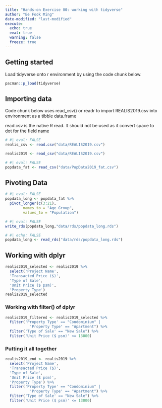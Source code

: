 ```yaml
---
title: "Hands-on Exercise 00: working with tidyverse"
author: "Ee Fook Ming"
date-modified: "last-modified"
execute:
  echo: true
  eval: true
  warning: false
  freeze: true
---
```


## Getting started

Load tidyverse onto r environment by using the code chunk below.

```r

pacman::p_load(tidyverse)

```

## Importing data

Code chunk below uses read_csv() or readr to import REALIS2019.csv into environment as a tibble data.frame

read.csv is the native R read. It should not be used as it convert space to dot for the field name
```r
# #| eval: FALSE
realis_csv <- read.csv("data/REALIS2019.csv")

```

```r
realis2019 <- read_csv("data/REALIS2019.csv")

```

```r
# #| eval: FALSE
popdata_fat <- read_csv("data/PopData2019_fat.csv")


```

## Pivoting Data

```r
# #| eval: FALSE
popdata_long <- popdata_fat %>%
  pivot_longer(c(3:21),
        names_to = "Age Group",
        values_to = "Population")

```

```r
# #| eval: FALSE
write_rds(popdata_long,"data/rds/popdata_long.rds")

```

```r
# #| echo: FALSE
popdata_long <- read_rds("data/rds/popdata_long.rds")

```

## Working with dplyr

```r
realis2019_selected <- realis2019 %>% 
  select('Project Name',
  'Transacted Price ($)',
  'Type of Sale',
  'Unit Price ($ psm)',
  'Property Type')
realis2019_selected
```

### Working with filter() of dplyr

```r

realis2019_filtered <- realis2019_selected %>%
  filter('Property Type' == "Condominium" |
           'Property Type' == "Apartment") %>%
  filter('Type of Sale' == "New Sale") %>%
  filter('Unit Price ($ psm)' <= 13000)

```

### Putting it all together

```r

realis2019_end <- realis2019 %>% 
  select('Project Name',
  'Transacted Price ($)',
  'Type of Sale',
  'Unit Price ($ psm)',
  'Property Type') %>%
  filter('Property Type' == "Condominium" |
           'Property Type' == "Apartment") %>%
  filter('Type of Sale' == "New Sale") %>%
  filter('Unit Price ($ psm)' <= 13000)

  
```
